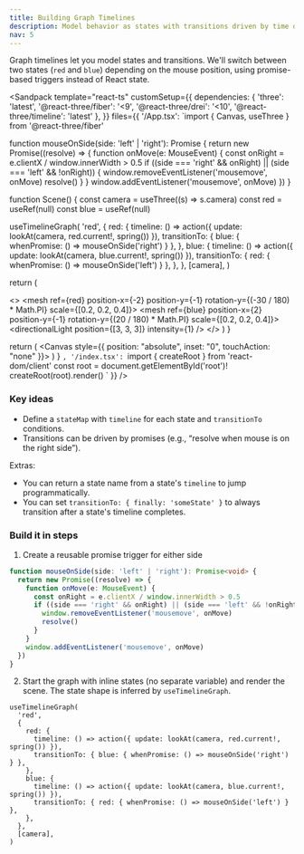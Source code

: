 ```yaml
---
title: Building Graph Timelines
description: Model behavior as states with transitions driven by time or conditions.
nav: 5
---
```


Graph timelines let you model states and transitions. We'll switch between two states (`red` and `blue`) depending on the mouse position, using promise-based triggers instead of React state.

<Sandpack
  template="react-ts"
  customSetup={{
    dependencies: {
      'three': 'latest',
      '@react-three/fiber': '<9',
      '@react-three/drei': '<10',
      '@react-three/timeline': 'latest'
    },
  }}
  files={{
    '/App.tsx': `import { Canvas, useThree } from '@react-three/fiber'

function mouseOnSide(side: 'left' | 'right'): Promise<void> {
return new Promise((resolve) => {
function onMove(e: MouseEvent) {
const onRight = e.clientX / window.innerWidth > 0.5
if ((side === 'right' && onRight) || (side === 'left' && !onRight)) {
window.removeEventListener('mousemove', onMove)
resolve()
}
}
window.addEventListener('mousemove', onMove)
})
}

function Scene() {
const camera = useThree((s) => s.camera)
const red = useRef<Mesh>(null)
const blue = useRef<Mesh>(null)

useTimelineGraph(
'red',
{
red: {
timeline: () => action({ update: lookAt(camera, red.current!, spring()) }),
transitionTo: { blue: { whenPromise: () => mouseOnSide('right') } },
},
blue: {
timeline: () => action({ update: lookAt(camera, blue.current!, spring()) }),
transitionTo: { red: { whenPromise: () => mouseOnSide('left') } },
},
},
[camera],
)

return (

<>
  <mesh ref={red} position-x={-2} position-y={-1} rotation-y={(-30 / 180) * Math.PI} scale={[0.2, 0.2, 0.4]}>
    <sphereGeometry />
    <meshPhysicalMaterial emissive="red" emissiveIntensity={1.5} color="red" />
  </mesh>
  <mesh ref={blue} position-x={2} position-y={-1} rotation-y={(20 / 180) * Math.PI} scale={[0.2, 0.2, 0.4]}>
    <sphereGeometry />
    <meshPhysicalMaterial emissive="blue" emissiveIntensity={5} color="blue" />
  </mesh>
  <ambientLight intensity={0.5} />
  <directionalLight position={[3, 3, 3]} intensity={1} />
</>
) }

  return (
    <Canvas style={{ position: "absolute", inset: "0", touchAction: "none" }}>
      <Scene />
    </Canvas>
  )
}
`,
    '/index.tsx': `import { createRoot } from 'react-dom/client'
const root = document.getElementById('root')!
createRoot(root).render(<App />)
`
  }}
/>

### Key ideas

- Define a `stateMap` with `timeline` for each state and `transitionTo` conditions.
- Transitions can be driven by promises (e.g., “resolve when mouse is on the right side”).

Extras:

- You can return a state name from a state's `timeline` to jump programmatically.
- You can set `transitionTo: { finally: 'someState' }` to always transition after a state's timeline completes.

### Build it in steps

1. Create a reusable promise trigger for either side

```ts
function mouseOnSide(side: 'left' | 'right'): Promise<void> {
  return new Promise((resolve) => {
    function onMove(e: MouseEvent) {
      const onRight = e.clientX / window.innerWidth > 0.5
      if ((side === 'right' && onRight) || (side === 'left' && !onRight)) {
        window.removeEventListener('mousemove', onMove)
        resolve()
      }
    }
    window.addEventListener('mousemove', onMove)
  })
}
```

2. Start the graph with inline states (no separate variable) and render the scene. The state shape is inferred by `useTimelineGraph`.

```tsx
useTimelineGraph(
  'red',
  {
    red: {
      timeline: () => action({ update: lookAt(camera, red.current!, spring()) }),
      transitionTo: { blue: { whenPromise: () => mouseOnSide('right') } },
    },
    blue: {
      timeline: () => action({ update: lookAt(camera, blue.current!, spring()) }),
      transitionTo: { red: { whenPromise: () => mouseOnSide('left') } },
    },
  },
  [camera],
)
```
